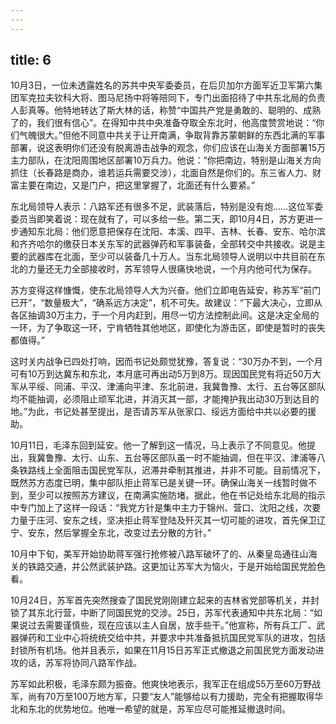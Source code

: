 ```yaml
---
---
---
```

title: 6
---




10月3日，一位未透露姓名的苏共中央军委委员，在后贝加尔方面军近卫军第六集团军克拉夫钦科大将、图马尼扬中将等陪同下，专门出面招待了中共东北局的负责人彭真等。他特地转达了斯大林的话，称赞“中国共产党是勇敢的、聪明的、成熟了的，我们很有信心”。在得知中共中央准备夺取全东北时，他高度赞赏地说：“你们气魄很大。”但他不同意中共关于让开南满，争取背靠苏蒙朝鲜的东西北满的军事部署，说这表明你们还没有脱离游击战争的观念，你们应该在山海关方面部署15万主力部队，在沈阳周围地区部署10万兵力。他说：“你把南边，特别是山海关方向抓住（长春路是商办，谁若运兵需要交涉），北面自然是你们的。东三省人力、财富主要在南边，又是门户，把这里掌握了，北面还有什么要紧。”

东北局领导人表示：八路军还有很多不足，武装落后，特别是没有炮……这位军委委员当即笑着说：现在就有了，可以多给一些。第二天，即10月4日，苏方更进一步通知东北局：他们愿意把保存在沈阳、本溪、四平、吉林、长春、安东、哈尔滨和齐齐哈尔的缴获日本关东军的武器弹药和军事装备，全部转交中共接收。说是主要的武器库在北面，至少可以装备几十万人。当东北局领导人说明以中共目前在东北的力量还无力全部接收时，苏军领导人很痛快地说，一个月内他可代为保存。

苏方变得这样慷慨，使东北局领导人大为兴奋。他们立即电告延安，称苏军“前门已开”，“数量极大”，“确系远方决定”，机不可失。故建议：“下最大决心，立即从各区抽调30万主力，于一个月内赶到，用尽一切方法控制此间。这是决定全局的一环，为了争取这一环，宁肯牺牲其他地区，即使化为游击区，即使是暂时的丧失都值得。”

这时关内战争已四处打响，因而书记处颇觉犹豫，答复说：“30万办不到，一个月可有10万到达冀东和东北，本月底可再出动5万到8万。现因国民党有将近50万大军从平绥、同浦、平汉、津浦向平津、东北前进，我冀鲁豫、太行、五台等区部队均不能抽调，必须阻止顽军北进，并消灭其一部，才能掩护我出动30万到达目的地。”为此，书记处甚至提出，是否请苏军从张家口、绥远方面给中共以必要的援助。

10月11日，毛泽东回到延安。他一了解到这一情况，马上表示了不同意见。他提出，我冀鲁豫、太行、山东、五台等区部队虽一时不能抽调，但在平汉、津浦等八条铁路线上全面阻击国民党军队，迟滞并牵制其推进，并非不可能。目前情况下，既然苏方态度已明，集中部队拒止蒋军已是关键一环。确保山海关一线暂时做不到，至少可以按照苏方建议，在南满实施防堵。据此，他在书记处给东北局的指示中专门加上了这样一段话：“我党方针是集中主力于锦州、营口、沈阳之线，次要力量于庄河、安东之线，坚决拒止蒋军登陆及歼灭其一切可能的进攻，首先保卫辽宁、安东，然后掌握全东北，改变过去分散的方针。”

10月中下旬，美军开始协助蒋军强行抢修被八路军破坏了的、从秦皇岛通往山海关的铁路交通，并公然武装护路。这更加让苏军大为恼火，于是开始给国民党脸色看。

10月24日，苏军首先突然搜查了国民党刚刚建立起来的吉林省党部等机关，并封锁了其东北行营，中断了同国民党的交涉。25日，苏军代表通知中共东北局：“如果说过去需要谨慎些，现在应该以主人自居，放手些干。”他宣称，所有兵工厂、武器弹药和工业中心将统统交给中共，并要求中共准备抵抗国民党军队的进攻，包括封锁所有机场。他并且表示，如果在11月15日苏军正式撤退之前国民党方面发动进攻的话，苏军将协同八路军作战。

苏军如此积极，毛泽东颇为振奋。他爽快地表示，我军正在组成55万至60万野战军，尚有70万至100万地方军，只要“友人”能够给以有力援助，完全有把握取得华北和东北的优势地位。他唯一希望的就是，苏军应尽可能推延撤退时间。